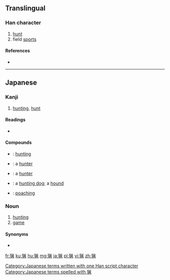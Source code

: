 {{also|獵}}
==Translingual==

===Han character===
{{Han char|rn=94|rad=犬|as=08|sn=11|four=|canj=大竹火竹弓 (KHFHN)}}

# [[hunt]]
# field [[sport]]s

====References====
* {{Han ref|kx=0714.051|dkj=20512|dj=1126.050|hdz=21354.141|uh=731F|ud=29471}}

----

==Japanese==

===Kanji===
{{ja-kanji|grade=c|rs=犬08}}

# [[hunting]], [[hunt]]

====Readings====
* {{ja-readings|on=[[りょう]] (ryō)|kun=[[かり|か-り]] (ka-ri), [[かる|か-る]] (ka-ru)}}

====Compounds====
{{der-top|Compounds}}
* {{l|ja|狩猟|tr=[[しゅりょう]], ''[[shuryō]]''}}: [[hunting]]
* {{l|ja|猟者|tr=[[りょうしゃ]], ''[[ryōsha]]''}}: a [[hunter]]
* {{l|ja|猟師|tr=[[りょうし]], ''[[ryōshi]]''}}: a [[hunter]]
{{der-mid}}
* {{l|ja|猟犬|tr=[[りょうけん]], ''[[ryōken]]''}}: a [[hunting dog]]; a [[hound]]
* {{l|ja|密猟|tr=[[みつりょう]], ''[[mitsuryō]]''}}: [[poaching]]
{{bottom}}

===Noun===
{{ja-noun|k|hira=りょう|rom=ryō|kyu=獵}}

# [[hunting]]
# [[game]] {{qualifier|animals that one hunts}}

====Synonyms====
* {{l|ja|狩}}

[[Category:Japanese terms written with one Han script character]]
[[Category:Japanese terms spelled with 猟]]

[[fr:猟]]
[[ku:猟]]
[[hu:猟]]
[[mg:猟]]
[[ja:猟]]
[[pl:猟]]
[[vi:猟]]
[[zh:猟]]